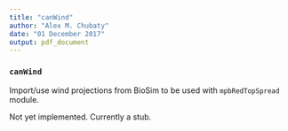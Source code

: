 ```yaml
---
title: "canWind"
author: "Alex M. Chubaty"
date: "01 December 2017"
output: pdf_document
---
```


### `canWind`

Import/use wind projections from BioSim to be used with `mpbRedTopSpread` module.

Not yet implemented. Currently a stub.
